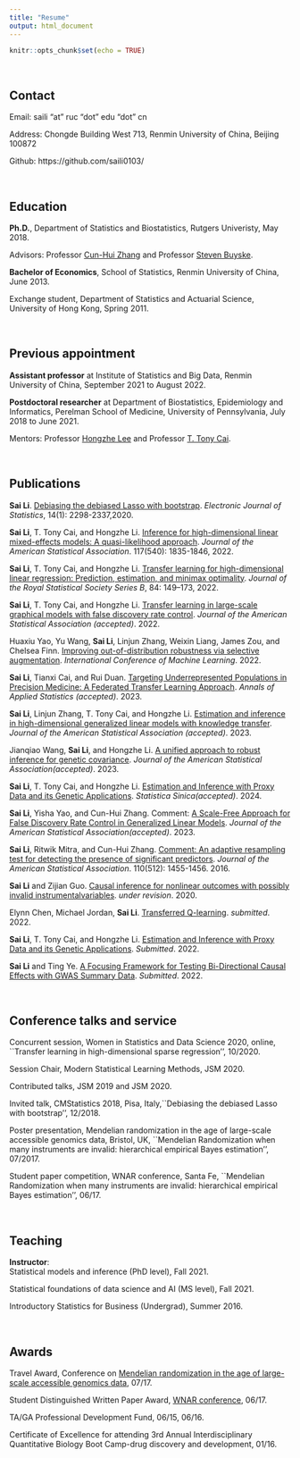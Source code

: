 ```yaml
---
title: "Resume" 
output: html_document
---
```


```r
knitr::opts_chunk$set(echo = TRUE)
```




&nbsp;

## Contact
Email: saili "at" ruc "dot" edu "dot" cn

Address: Chongde Building West 713, Renmin University of China, Beijing 100872

Github: https://github.com/saili0103/

&nbsp;



## Education

**Ph.D.**, Department of Statistics and Biostatistics, Rutgers Univeristy, May 2018.

Advisors: Professor [Cun-Hui Zhang](https://stat.rutgers.edu/home/cunhui/) and Professor [Steven Buyske](https://www.stat.rutgers.edu/home/buyske/Home.html).
                   
**Bachelor of Economics**, School of Statistics, Renmin University of China, June 2013.

Exchange student, Department of Statistics and Actuarial Science, University of Hong Kong, Spring 2011.

&nbsp;

## Previous appointment

**Assistant professor** at Institute of Statistics and Big Data, Renmin University of China, September 2021 to August 2022.

**Postdoctoral researcher** at 
Department of Biostatistics, Epidemiology and Informatics, Perelman School of Medicine, University of Pennsylvania, July 2018 to June 2021.

Mentors: Professor [Hongzhe Lee](http://statgene.med.upenn.edu) and Professor [T. Tony Cai](http://www-stat.wharton.upenn.edu/~tcai/).

&nbsp;

## Publications


**Sai Li**. [Debiasing the debiased Lasso with bootstrap]( https://arxiv.org/abs/1711.03613). *Electronic Journal of Statistics*, 14(1): 2298-2337,2020. 

**Sai Li**, T. Tony Cai, and Hongzhe Li. [Inference for high-dimensional linear mixed-effects models: A quasi-likelihood approach](https://arxiv.org/abs/1907.06116). *Journal of the American Statistical Association*. 117(540): 1835-1846, 2022.

**Sai Li**, T. Tony Cai, and Hongzhe Li. [Transfer learning for high-dimensional linear regression: Prediction, estimation, and minimax optimality](https://arxiv.org/abs/2006.10593). *Journal of the Royal Statistical Society Series B*, 84: 149–173, 2022.

**Sai Li**, T. Tony Cai, and Hongzhe Li. [Transfer learning in large-scale graphical models with false discovery rate control](https://arxiv.org/abs/2010.11037). *Journal of the American Statistical Association (accepted)*. 2022.

Huaxiu Yao, Yu Wang, **Sai Li**, Linjun Zhang, Weixin Liang, James Zou, and Chelsea Finn. [ Improving out-of-distribution robustness via selective augmentation](https://arxiv.org/abs/2201.00299). *International Conference of Machine Learning*. 2022.

**Sai Li**, Tianxi Cai, and Rui Duan. [Targeting Underrepresented Populations in Precision Medicine: A Federated Transfer Learning Approach](https://arxiv.org/abs/2108.12112). *Annals of Applied Statistics (accepted)*. 2023.

**Sai Li**, Linjun Zhang, T. Tony Cai, and Hongzhe Li. [Estimation and inference in high-dimensional generalized linear models with knowledge transfer](https://www.tandfonline.com/doi/full/10.1080/01621459.2023.2184373). *Journal of the American Statistical Association (accepted)*. 2023.

 Jianqiao Wang, **Sai Li**, and Hongzhe Li. [A unified approach to robust inference for genetic covariance](https://arxiv.org/abs/2106.04106). *Journal of the American Statistical Association(accepted)*. 2023.

**Sai Li**, T. Tony Cai, and Hongzhe Li. [Estimation and Inference with Proxy Data and its Genetic Applications](https://arxiv.org/abs/2201.03727). *Statistica Sinica(accepted)*. 2024.

 **Sai Li**, Yisha Yao, and Cun-Hui Zhang.
Comment: [A Scale-Free Approach for False Discovery Rate Control in Generalized Linear Models](https://www.tandfonline.com/doi/abs/10.1080/01621459.2023.2224412). *Journal of the American Statistical Association(accepted)*. 2023.

**Sai Li**, Ritwik Mitra, and Cun-Hui Zhang.
[Comment: An adaptive resampling test for detecting the presence of significant predictors](http://dx.doi.org/10.1080/01621459.2015.1106404). *Journal of the American Statistical Association*. 110(512): 1455-1456. 2016.


**Sai Li** and Zijian Guo. [Causal inference for nonlinear outcomes with possibly invalid instrumentalvariables](http://arxiv.org/abs/2010.09922). *under revision*. 2020.



Elynn Chen, Michael Jordan, **Sai Li**. [Transferred Q-learning](https://arxiv.org/abs/2202.04709). *submitted*. 2022.

**Sai Li**, T. Tony Cai, and Hongzhe Li. [Estimation and Inference with Proxy Data and its Genetic Applications](https://arxiv.org/abs/2201.03727). *Submitted*. 2022.

**Sai Li** and Ting Ye. [A Focusing Framework for Testing Bi-Directional Causal Effects with GWAS Summary Data](https://arxiv.org/abs/2203.06887). *Submitted*. 2022.

&nbsp;

## Conference talks and service

 Concurrent session, Women in Statistics and Data Science 2020, online, ``Transfer learning in high-dimensional sparse regression'', 10/2020.
 
Session Chair, Modern Statistical Learning Methods, JSM 2020.
 
Contributed talks, JSM 2019 and JSM 2020. 

Invited talk, CMStatistics 2018, Pisa, Italy,``Debiasing the debiased Lasso with bootstrap'', 12/2018.

Poster presentation, Mendelian randomization in the age of large-scale accessible genomics data, Bristol, UK, ``Mendelian Randomization when many instruments are invalid: hierarchical empirical Bayes estimation'', 07/2017.

 Student paper competition, WNAR conference, Santa Fe, ``Mendelian Randomization when many instruments are invalid: hierarchical empirical Bayes estimation'', 06/17.


&nbsp;

## Teaching

**Instructor**:  
Statistical models and inference (PhD level), Fall 2021.

Statistical foundations of data science and AI (MS level), Fall 2021.

Introductory Statistics for Business (Undergrad), Summer 2016.


&nbsp;

## Awards

Travel Award, Conference on [Mendelian randomization in the age of large-scale accessible genomics data](https://www.mendelianrandomization.org.uk), 07/17.

Student Distinguished Written Paper Award, [WNAR conference](http://wnar.org), 06/17.

TA/GA Professional Development Fund, 06/15, 06/16.

Certificate of Excellence for attending 3rd Annual Interdisciplinary Quantitative Biology Boot
  Camp-drug discovery and development, 01/16. 




